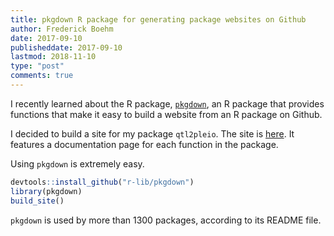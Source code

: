 ```yaml
---
title: pkgdown R package for generating package websites on Github
author: Frederick Boehm
date: 2017-09-10
publisheddate: 2017-09-10
lastmod: 2018-11-10
type: "post"
comments: true
---
```


I recently learned about the R package, [`pkgdown`](https://github.com/r-lib/pkgdown), an R package that provides functions that make it easy to build a website from an R package on Github.

I decided to build a site for my package `qtl2pleio`. The site is [here](https://fboehm.github.io/qtl2pleio/index.html). It features a documentation page for each function in the package. 

Using `pkgdown` is extremely easy.

```r
devtools::install_github("r-lib/pkgdown")
library(pkgdown)
build_site()
```

`pkgdown` is used by more than 1300 packages, according to its README file. 

